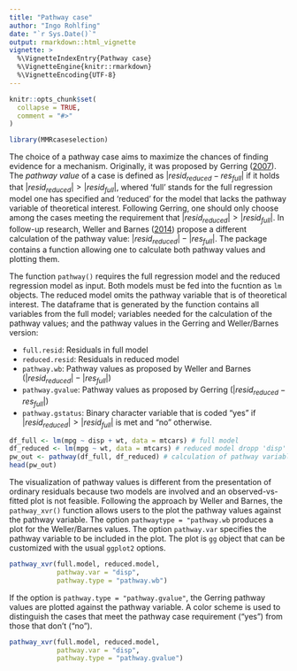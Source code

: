 ```yaml
---
title: "Pathway case"
author: "Ingo Rohlfing"
date: "`r Sys.Date()`"
output: rmarkdown::html_vignette
vignette: >
  %\VignetteIndexEntry{Pathway case}
  %\VignetteEngine{knitr::rmarkdown}
  %\VignetteEncoding{UTF-8}
---
```


```r
knitr::opts_chunk$set(
  collapse = TRUE,
  comment = "#>"
)
```

```r
library(MMRcaseselection)
```

The choice of a pathway case aims to maximize the chances of finding evidence for a mechanism. Originally, it was proposed by Gerring ([2007](https://doi.org/10.1177%2F0010414006290784)). The *pathway value* of a case is defined as $|resid_{reduced}-res_{full}|$ if it holds that $|resid_{reduced}| > |resid_{full}|$, whered 'full' stands for the full regression model one has specified and 'reduced' for the model that lacks the pathway variable of theoretical interest. Following Gerring, one should only choose among the cases meeting the requirement that $|resid_{reduced}| > |resid_{full}|$. In follow-up research, Weller and Barnes ([2014](https://doi.org/10.1017/CBO9781139644501)) propose a different calculation of the pathway value: $|resid_{reduced}|-|res_{full}|$. The package contains a function allowing one to calculate both pathway values and plotting them. 

The function `pathway()` requires the full regression model and the reduced regression model as input. Both models must be fed into the fucntion as `lm` objects. The reduced model omits the pathway variable that is of theoretical interest. The dataframe that is generated by the function contains all variables from the full model; variables needed for the calculation of the pathway values; and the pathway values in the Gerring and Weller/Barnes version:

- `full.resid`: Residuals in full model
- `reduced.resid`: Residuals in reduced model
- `pathway.wb`: Pathway values as proposed by Weller and Barnes ($|resid_{reduced}|-|res_{full}|$)
- `pathway.gvalue`: Pathway values as proposed by Gerring ($|resid_{reduced}-res_{full}|$)
- `pathway.gstatus`: Binary character variable that is coded "yes" if $|resid_{reduced}| > |resid_{full}|$ is met and "no" otherwise.
```r
df_full <- lm(mpg ~ disp + wt, data = mtcars) # full model
df_reduced <- lm(mpg ~ wt, data = mtcars) # reduced model dropp 'disp' as pathway variable
pw_out <- pathway(df_full, df_reduced) # calculation of pathway variables
head(pw_out)
```

The visualization of pathway values is different from the presentation of ordinary residuals because two models are involved and an observed-vs-fitted plot is not feasible. Following the approach by Weller and Barnes, the `pathway_xvr()` function allows users to the plot the pathway values against the pathway variable. The option `pathwaytype = "pathway.wb` produces a plot for the Weller/Barnes values. The option `pathway.var` specifies the pathway variable to be included in the plot. The plot is `gg` object that can be customized with the usual `ggplot2` options.
```r
pathway_xvr(full.model, reduced.model, 
            pathway.var = "disp", 
            pathway.type = "pathway.wb")
```

If the option is `pathway.type = "pathway.gvalue"`, the Gerring pathway values are plotted against the pathway variable. A color scheme is used to distinguish the cases that meet the pathway case requirement ("yes") from those that don't ("no"). 
```r
pathway_xvr(full.model, reduced.model, 
            pathway.var = "disp", 
            pathway.type = "pathway.gvalue")
```

